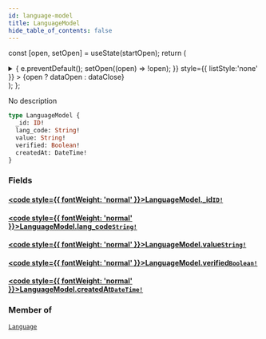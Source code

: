 ```yaml
---
id: language-model
title: LanguageModel
hide_table_of_contents: false
---
```






const [open, setOpen] = useState(startOpen);
return (
<details {...(open ? { open: true } : {})} className="details" style={{ border:'none', boxShadow:'none', background:'var(--ifm-background-color)' }}>
<summary
onClick={(e) => {
e.preventDefault();
setOpen((open) => !open);
}}
style={{ listStyle:'none' }} >
{open ? dataOpen : dataClose}
</summary>
{open && children}
</details>
);
};

No description

```graphql
type LanguageModel {
  _id: ID!
  lang_code: String!
  value: String!
  verified: Boolean!
  createdAt: DateTime!
}
```

### Fields

#### [<code style={{ fontWeight: 'normal' }}>LanguageModel.<b>\_id</b></code>](#)<Bullet />[`ID!`](../../../docs/schema/scalars/id) <Badge class="secondary" text="non-null"/> <Badge class="secondary" text="scalar"/>

>

#### [<code style={{ fontWeight: 'normal' }}>LanguageModel.<b>lang_code</b></code>](#)<Bullet />[`String!`](../../../docs/schema/scalars/string) <Badge class="secondary" text="non-null"/> <Badge class="secondary" text="scalar"/>

>

#### [<code style={{ fontWeight: 'normal' }}>LanguageModel.<b>value</b></code>](#)<Bullet />[`String!`](../../../docs/schema/scalars/string) <Badge class="secondary" text="non-null"/> <Badge class="secondary" text="scalar"/>

>

#### [<code style={{ fontWeight: 'normal' }}>LanguageModel.<b>verified</b></code>](#)<Bullet />[`Boolean!`](../../../docs/schema/scalars/boolean) <Badge class="secondary" text="non-null"/> <Badge class="secondary" text="scalar"/>

>

#### [<code style={{ fontWeight: 'normal' }}>LanguageModel.<b>createdAt</b></code>](#)<Bullet />[`DateTime!`](../../../docs/schema/scalars/date-time) <Badge class="secondary" text="non-null"/> <Badge class="secondary" text="scalar"/>

>

### Member of

[`Language`](../../../docs/schema/objects/language) <Badge class="secondary" text="object"/>
